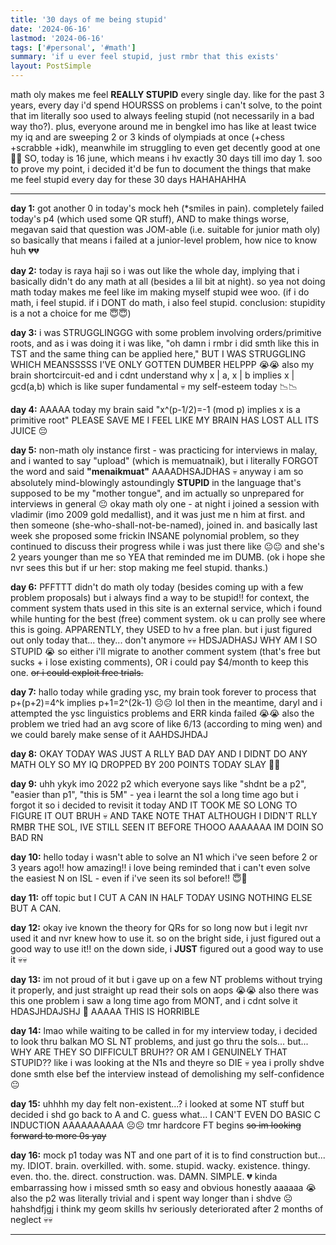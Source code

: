 ```yaml
---
title: '30 days of me being stupid'
date: '2024-06-16'
lastmod: '2024-06-16'
tags: ['#personal', '#math']
summary: 'if u ever feel stupid, just rmbr that this exists'
layout: PostSimple
---
```


math oly makes me feel **REALLY STUPID** every single day. like for the past 3 years, every day i'd spend HOURSSS on problems i can't solve, to the point that im literally soo used to always feeling stupid (not necessarily in a bad way tho?). plus, everyone around me in bengkel imo has like at least twice my iq and are sweeping 2 or 3 kinds of olympiads at once (+chess +scrabble +idk), meanwhile im struggling to even get decently good at one 🥲💀 SO, today is 16 june, which means i hv exactly 30 days till imo day 1. soo to prove my point, i decided it'd be fun to document the things that make me feel stupid every day for these 30 days HAHAHAHHA

---

**day 1:** got another 0 in today's mock heh (*smiles in pain). completely failed today's p4 (which used some QR stuff), AND to make things worse, megavan said that question was JOM-able (i.e. suitable for junior math oly) so basically that means i failed at a junior-level problem, how nice to know huh 💔💔

**day 2:** today is raya haji so i was out like the whole day, implying that i basically didn't do any math at all (besides a lil bit at night). so yea not doing math today makes me feel like im making myself stupid wee woo. (if i do math, i feel stupid. if i DONT do math, i also feel stupid. conclusion: stupidity is a not a choice for me 😇😇)

**day 3:** i was STRUGGLINGGG with some problem involving orders/primitive roots, and as i was doing it i was like, "oh damn i rmbr i did smth like this in TST and the same thing can be applied here," BUT I WAS STRUGGLING WHICH MEANSSSSS I'VE ONLY GOTTEN DUMBER HELPPP 😭😭 also my brain shortcircuit-ed and i cdnt understand why x | a, x | b implies x | gcd(a,b) which is like super fundamental 💀 my self-esteem today 📉📉

**day 4:** AAAAA today my brain said "x^(p-1/2)=-1 (mod p) implies x is a primitive root" PLEASE SAVE ME I FEEL LIKE MY BRAIN HAS LOST ALL ITS JUICE 😔

**day 5:** non-math oly instance first - was practicing for interviews in malay, and i wanted to say "upload" (which is memuatnaik), but i literally FORGOT the word and said **"menaikmuat"** AAAADHSAJDHAS 💀 anyway i am so absolutely mind-blowingly astoundingly **STUPID** in the language that's supposed to be my "mother tongue", and im actually so unprepared for interviews in general 😐 okay math oly one - at night i joined a session with vladimir (imo 2009 gold medallist), and it was just me n him at first. and then someone (she-who-shall-not-be-named), joined in. and basically last week she proposed some frickin INSANE polynomial problem, so they continued to discuss their progress while i was just there like 😐😐 and she's 2 years younger than me so YEA that reminded me im DUMB. (ok i hope she nvr sees this but if ur her: stop making me feel stupid. thanks.)

**day 6:** PFFTTT didn't do math oly today (besides coming up with a few problem proposals) but i always find a way to be stupid!! for context, the comment system thats used in this site is an external service, which i found while hunting for the best (free) comment system. ok u can prolly see where this is going. APPARENTLY, they USED to hv a free plan. but i just figured out only today that... they... don't anymore 💀💀 HDSJADHASJ WHY AM I SO STUPID 😭 so either i'll migrate to another comment system (that's free but sucks + i lose existing comments), OR i could pay $4/month to keep this one. ~~or i could exploit free trials.~~

**day 7:** hallo today while grading ysc, my brain took forever to process that p+(p+2)=4^k implies p+1=2^(2k-1) ☹️☹️ lol then in the meantime, daryl and i attempted the ysc linguistics problems and ERR kinda failed 😭😭 also the problem we tried had an avg score of like 6/13 (according to ming wen) and we could barely make sense of it AAHDSJHDAJ

**day 8:** OKAY TODAY WAS JUST A RLLY BAD DAY AND I DIDNT DO ANY MATH OLY SO MY IQ DROPPED BY 200 POINTS TODAY SLAY 🥲🥲

**day 9:** uhh ykyk imo 2022 p2 which everyone says like "shdnt be a p2", "easier than p1", "this is 5M" - yea i learnt the sol a long time ago but i forgot it so i decided to revisit it today AND IT TOOK ME SO LONG TO FIGURE IT OUT BRUH 💀 AND TAKE NOTE THAT ALTHOUGH I DIDN'T RLLY RMBR THE SOL, IVE STILL SEEN IT BEFORE THOOO AAAAAAA IM DOIN SO BAD RN

**day 10:** hello today i wasn't able to solve an N1 which i've seen before 2 or 3 years ago!! how amazing!! i love being reminded that i can't even solve the easiest N on ISL - even if i've seen its sol before!! 😇💞

**day 11:** off topic but I CUT A CAN IN HALF TODAY USING NOTHING ELSE BUT A CAN.

**day 12:** okay ive known the theory for QRs for so long now but i legit nvr used it and nvr knew how to use it. so on the bright side, i just figured out a good way to use it!! on the down side, i **JUST** figured out a good way to use it 💀💀

**day 13:** im not proud of it but i gave up on a few NT problems without trying it properly, and just straight up read their sols on aops 😭😭 also there was this one problem i saw a long time ago from MONT, and i cdnt solve it HDASJHDAJSHJ 🥲 AAAAA THIS IS HORRIBLE

**day 14:** lmao while waiting to be called in for my interview today, i decided to look thru balkan MO SL NT problems, and just go thru the sols... but... WHY ARE THEY SO DIFFICULT BRUH?? OR AM I GENUINELY THAT STUPID?? like i was looking at the N1s and theyre so DIE 💀 yea i prolly shdve done smth else bef the interview instead of demolishing my self-confidence 😐

**day 15:** uhhhh my day felt non-existent...? i looked at some NT stuff but decided i shd go back to A and C. guess what... I CAN'T EVEN DO BASIC C INDUCTION AAAAAAAAAA ☹️☹️ tmr hardcore FT begins ~~so im looking forward to more 0s yay~~

**day 16:** mock p1 today was NT and one part of it is to find construction but... my. IDIOT. brain. overkilled. with. some. stupid. wacky. existence. thingy. even. tho. the. direct. construction. was. DAMN. SIMPLE. 💔 kinda embarrassing how i missed smth so easy and obvious honestly aaaaaa 😭 also the p2 was literally trivial and i spent way longer than i shdve ☹️ hahshdfjgj i think my geom skills hv seriously deteriorated after 2 months of neglect 💀💀

---

<script async src="https://talk.hyvor.com/embed/embed.js" type="module"></script>
<hyvor-talk-comments website-id="11281" page-id="https://leia-mayssa.vercel.app/blog/30%20days%20of%20me%20being%20stupid"></hyvor-talk-comments>
